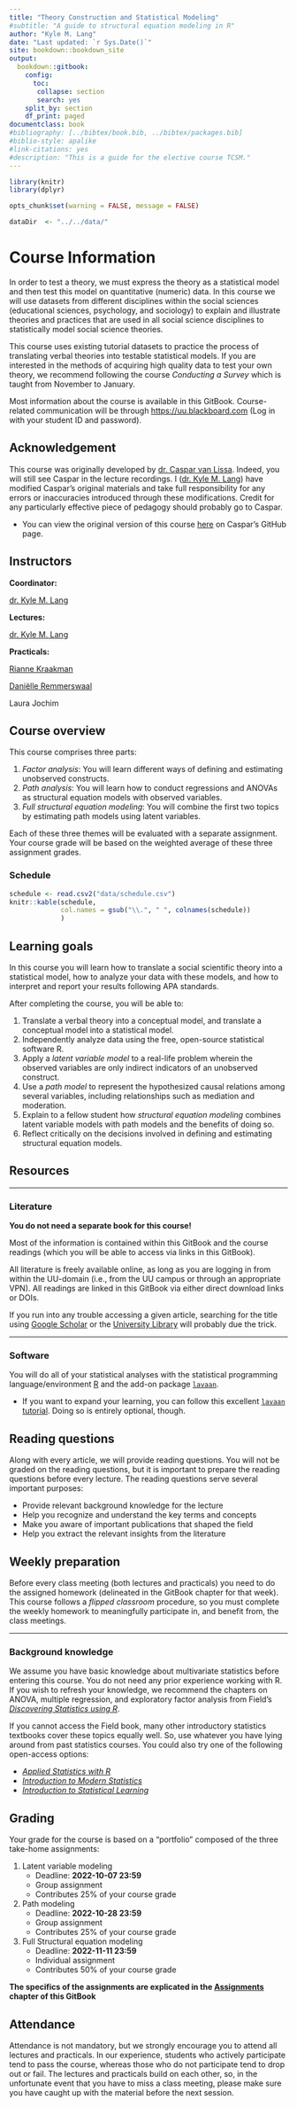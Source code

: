 --- 
title: "Theory Construction and Statistical Modeling"
#subtitle: "A guide to structural equation modeling in R"
author: "Kyle M. Lang"
date: "Last updated: `r Sys.Date()`"
site: bookdown::bookdown_site
output: 
  bookdown::gitbook:
    config: 
      toc:
       collapse: section
       search: yes
    split_by: section
    df_print: paged
documentclass: book
#bibliography: [../bibtex/book.bib, ../bibtex/packages.bib]
#biblio-style: apalike
#link-citations: yes
#description: "This is a guide for the elective course TCSM."
---

```{r global_options, include = FALSE}
library(knitr)
library(dplyr)

opts_chunk$set(warning = FALSE, message = FALSE)

dataDir  <- "../../data/"
```

# Course Information {-}

In order to test a theory, we must express the theory as a statistical model and 
then test this model on quantitative (numeric) data. In this course we will use 
datasets from different disciplines within the social sciences (educational 
sciences, psychology, and sociology) to explain and illustrate theories and 
practices that are used in all social science disciplines to statistically model 
social science theories.

This course uses existing tutorial datasets to practice the process of 
translating verbal theories into testable statistical models. If you are 
interested in the methods of acquiring high quality data to test your own theory, 
we recommend following the course *Conducting a Survey* which is taught from 
November to January.

Most information about the course is available in this GitBook. Course-related 
communication will be through <https://uu.blackboard.com> (Log in with your 
student ID and password).

<!----------------------------------------------------------------------------->

## Acknowledgement {-}

This course was originally developed by 
[dr. Caspar van Lissa](https://www.tilburguniversity.edu/staff/c-j-vanlissa). 
Indeed, you will still see Caspar in the lecture recordings. I 
([dr. Kyle M. Lang](https://www.kylemlang.com)) have modified Caspar's original 
materials and take full responsibility for any errors or inaccuracies introduced 
through these modifications. Credit for any particularly effective piece of 
pedagogy should probably go to Caspar.

- You can view the original version of this course 
[here](https://github.com/cjvanlissa/TCSM) on Caspar's GitHub page.

<!----------------------------------------------------------------------------->

## Instructors {-}

**Coordinator:**

[dr. Kyle M. Lang](https://www.kylemlang.com)

**Lectures:**

[dr. Kyle M. Lang](https://www.kylemlang.com)

**Practicals:**

[Rianne Kraakman](https://www.uu.nl/staff/amkraakman)

[Daniëlle Remmerswaal](https://www.uu.nl/staff/DMRemmerswaal)

Laura Jochim

<!----------------------------------------------------------------------------->

## Course overview {-}

This course comprises three parts:

1. *Factor analysis*: You will learn different ways of defining and estimating
unobserved constructs.
1. *Path analysis*: You will learn how to conduct regressions and ANOVAs as 
structural equation models with observed variables.
1. *Full structural equation modeling*: You will combine the first two topics by 
estimating path models using latent variables.

Each of these three themes will be evaluated with a separate assignment. Your 
course grade will be based on the weighted average of these three assignment 
grades.

### Schedule {-}

```{r print_schedule, echo = FALSE}
schedule <- read.csv2("data/schedule.csv")
knitr::kable(schedule, 
             col.names = gsub("\\.", " ", colnames(schedule))
             )
```

<!----------------------------------------------------------------------------->

## Learning goals {-}

In this course you will learn how to translate a social scientific theory into a 
statistical model, how to analyze your data with these models, and how to 
interpret and report your results following APA standards.

After completing the course, you will be able to:

1. Translate a verbal theory into a conceptual model, and translate a conceptual 
model into a statistical model.
1. Independently analyze data using the free, open-source statistical software R.
1. Apply a *latent variable model* to a real-life problem wherein the observed 
variables are only indirect indicators of an unobserved construct.
1. Use a *path model* to represent the hypothesized causal relations among
several variables, including relationships such as mediation and moderation.
1. Explain to a fellow student how *structural equation modeling* combines 
latent variable models with path models and the benefits of doing so.
1. Reflect critically on the decisions involved in defining and estimating
structural equation models.

<!----------------------------------------------------------------------------->

## Resources {-}

---

### Literature {-}

**You do not need a separate book for this course!** 

Most of the information is contained within this GitBook and the course readings 
(which you will be able to access via links in this GitBook). 

All literature is freely available online, as long as you are logging in from 
within the UU-domain (i.e., from the UU campus or through an appropriate VPN). 
All readings are linked in this GitBook via either direct download links or DOIs. 

If you run into any trouble accessing a given article, searching for the title 
using [Google Scholar][gs] or the [University Library][uu_lib] will probably due 
the trick.

---

### Software {-}

You will do all of your statistical analyses with the statistical programming 
language/environment [R][r] and the add-on package [`lavaan`][lavaan].

- If you want to expand your learning, you can follow this excellent 
[`lavaan` tutorial](https://lavaan.ugent.be/tutorial/). Doing so is entirely 
optional, though.

<!----------------------------------------------------------------------------->

## Reading questions {-}

Along with every article, we will provide reading questions. You will not be 
graded on the reading questions, but it is important to prepare the reading 
questions before every lecture. The reading questions serve several important 
purposes:

-	Provide relevant background knowledge for the lecture
-	Help you recognize and understand the key terms and concepts
-	Make you aware of important publications that shaped the field
- Help you extract the relevant insights from the literature

<!----------------------------------------------------------------------------->

## Weekly preparation {-}

Before every class meeting (both lectures and practicals) you need to do the 
assigned homework (delineated in the GitBook chapter for that week). This course 
follows a *flipped classroom* procedure, so you must complete the weekly homework 
to meaningfully participate in, and benefit from, the class meetings.

---

### Background knowledge {- #background}

We assume you have basic knowledge about multivariate statistics before entering 
this course. You do not need any prior experience working with R. If you wish to 
refresh your knowledge, we recommend the chapters on ANOVA, multiple regression,
and exploratory factor analysis from Field’s [*Discovering Statistics using R*][field]. 

If you cannot access the Field book, many other introductory statistics textbooks 
cover these topics equally well. So, use whatever you have lying around from 
past statistics courses. You could also try one of the following open-access options:

- [*Applied Statistics with R*][stats_with_r]
- [*Introduction to Modern Statistics*][modern_stats]
- [*Introduction to Statistical Learning*][isl]

<!----------------------------------------------------------------------------->

## Grading {-}

Your grade for the course is based on a “portfolio” composed of the three 
take-home assignments:

1. Latent variable modeling 
    - Deadline: **2022-10-07 23:59**
    - Group assignment
    - Contributes 25% of your course grade

1. Path modeling 
    - Deadline: **2022-10-28 23:59**
    - Group assignment
    - Contributes 25% of your course grade

1. Full Structural equation modeling 
    - Deadline: **2022-11-11 23:59**
    - Individual assignment
    - Contributes 50% of your course grade

**The specifics of the assignments are explicated in the 
[Assignments](assignments.html) chapter of this GitBook**

<!----------------------------------------------------------------------------->

## Attendance {-}

Attendance is not mandatory, but we strongly encourage you to attend all lectures 
and practicals. In our experience, students who actively participate tend to pass 
the course, whereas those who do not participate tend to drop out or fail. The 
lectures and practicals build on each other, so, in the unfortunate event that 
you have to miss a class meeting, please make sure you have caught up with the 
material before the next session.

<!----------------------------------------------------------------------------->

[gs]: https://scholar.google.com/
[uu_lib]: https://www.uu.nl/en/university-library
[r]: https://www.r-project.org/
[lavaan]: https://www.lavaan.ugent.be/
[field]: https://www.discoveringstatistics.com/books/discovering-statistics-using-r/
[stats_with_r]: https://book.stat420.org/
[modern_stats]: https://openintro-ims.netlify.app/
[isl]: https://www.statlearning.com
